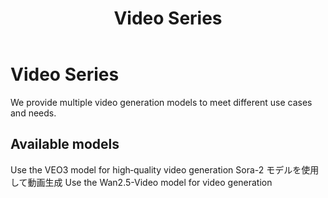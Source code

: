 ﻿---
title: "Video Series"
description: "Video generation API series"
icon: "video"
---

# Video Series

We provide multiple video generation models to meet different use cases and needs.

## Available models

<CardGroup cols={2}>
  <Card title="VEO3" icon="video" href="/en/api-reference/videos/veo3">
    Use the VEO3 model for high‑quality video generation
  </Card>
  <Card title="Sora-2" icon="video" href="/ja/api-reference/videos/sora-2">
    Sora-2 モデルを使用して動画生成
  </Card>
  <Card title="Wan2.5-Video" icon="video" href="/en/api-reference/videos/wan2-5-video">
    Use the Wan2.5-Video model for video generation
  </Card>
</CardGroup>

